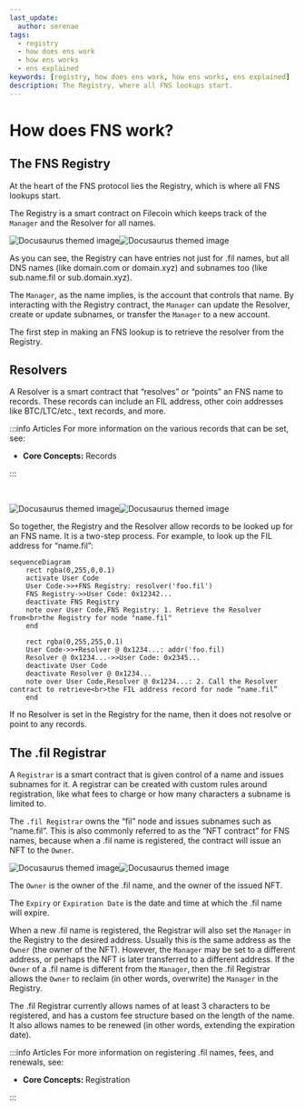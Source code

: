 ```yaml
---
last_update:
  author: serenae
tags:
  - registry
  - how does ens work
  - how ens works
  - ens explained
keywords: [registry, how does ens work, how ens works, ens explained]
description: The Registry, where all FNS lookups start.
---
```


# How does FNS work?
## The FNS Registry
At the heart of the FNS protocol lies the Registry, which is where all FNS lookups start.

The Registry is a smart contract on Filecoin which keeps track of the `Manager` and the Resolver for all names.

<p align="center">
  <div style={{'width': '600px'}}>

![Docusaurus themed image](/img/how-ens-works-light-1.jpg#gh-light-mode-only)![Docusaurus themed image](/img/how-ens-works-dark-1.jpg#gh-dark-mode-only)

  </div>
</p>

As you can see, the Registry can have entries not just for .fil names, but all DNS names (like domain.com or domain.xyz) and subnames too (like sub.name.fil or sub.domain.xyz).

The ``Manager``, as the name implies, is the account that controls that name. By interacting with the Registry contract, the `Manager` can update the Resolver, create or update subnames, or transfer the `Manager` to a new account.

The first step in making an FNS lookup is to retrieve the resolver from the Registry.

## Resolvers
A Resolver is a smart contract that “resolves” or “points” an FNS name to records. These records can include an FIL address, other coin addresses like BTC/LTC/etc., text records, and more.

:::info Articles
For more information on the various records that can be set, see:
 - <Link to="/core/records/"><b>Core Concepts:</b> Records</Link>
:::

<br/>

![Docusaurus themed image](/img/how-ens-works-light-2.jpg#gh-light-mode-only)![Docusaurus themed image](/img/how-ens-works-dark-2.jpg#gh-dark-mode-only)

So together, the Registry and the Resolver allow records to be looked up for an FNS name. It is a two-step process. For example, to look up the FIL address for “name.fil”:

<p align='center'>

```mermaid
sequenceDiagram
    rect rgba(0,255,0,0.1)
    activate User Code
    User Code->>+FNS Registry: resolver('foo.fil')
    FNS Registry->>User Code: 0x12342...
    deactivate FNS Registry
    note over User Code,FNS Registry: 1. Retrieve the Resolver from<br>the Registry for node "name.fil"
    end

    rect rgba(0,255,255,0.1)
    User Code->>+Resolver @ 0x1234...: addr('foo.fil)
    Resolver @ 0x1234...->>User Code: 0x2345...
    deactivate User Code
    deactivate Resolver @ 0x1234...
    note over User Code,Resolver @ 0x1234...: 2. Call the Resolver contract to retrieve<br>the FIL address record for node “name.fil”
    end
```

</p>

If no Resolver is set in the Registry for the name, then it does not resolve or point to any records.

## The .fil Registrar
A `Registrar` is a smart contract that is given control of a name and issues subnames for it. A registrar can be created with custom rules around registration, like what fees to charge or how many characters a subname is limited to.

The `.fil Registrar` owns the “fil” node and issues subnames such as “name.fil”. This is also commonly referred to as the “NFT contract” for FNS names, because when a .fil name is registered, the contract will issue an NFT to the `Owner`.

![Docusaurus themed image](/img/how-ens-works-light-4.jpg#gh-light-mode-only)![Docusaurus themed image](/img/how-ens-works-dark-4.jpg#gh-dark-mode-only)

The ``Owner`` is the owner of the .fil name, and the owner of the issued NFT.

The `Expiry` or `Expiration Date` is the date and time at which the .fil name will expire.

When a new .fil name is registered, the Registrar will also set the `Manager` in the Registry to the desired address. Usually this is the same address as the `Owner` (the owner of the NFT). However, the `Manager` may be set to a different address, or perhaps the NFT is later transferred to a different address. If the `Owner` of a .fil name is different from the `Manager`, then the .fil Registrar allows the `Owner` to reclaim (in other words, overwrite) the `Manager` in the Registry.

The .fil Registrar currently allows names of at least 3 characters to be registered, and has a custom fee structure based on the length of the name. It also allows names to be renewed (in other words, extending the expiration date).

:::info Articles
For more information on registering .fil names, fees, and renewals, see:
 - <Link to="/core/registration/"><b>Core Concepts: </b>Registration</Link>
:::
